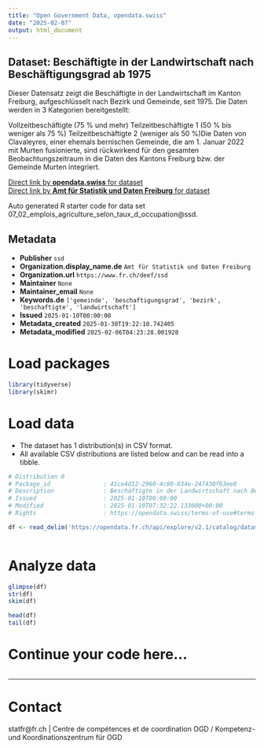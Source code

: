 ```yaml
---
title: "Open Government Data, opendata.swiss"
date: "2025-02-07"
output: html_document
---
```


## Dataset: Beschäftigte in der Landwirtschaft nach Beschäftigungsgrad ab 1975

Dieser
Datensatz zeigt die Beschäftigte in der Landwirtschaft im Kanton Freiburg,
aufgeschlüsselt nach Bezirk und Gemeinde, seit 1975. Die Daten werden in 3
Kategorien bereitgestellt:

Vollzeitbeschäftigte
     (75 % und mehr)
Teilzeitbeschäftigte
     1 (50 % bis weniger als 75 %)
Teilzeitbeschäftigte
     2 (weniger als 50 %)Die Daten
von Clavaleyres, einer ehemals bernischen Gemeinde, die am 1. Januar 2022 mit
Murten fusionierte, sind rückwirkend für den gesamten Beobachtungszeitraum in
die Daten des Kantons Freiburg bzw. der Gemeinde Murten integriert.


[Direct link by **opendata.swiss** for dataset](https://opendata.swiss/de/dataset/beschaftigte-in-der-landwirtschaft-nach-beschaftigungsgrad-ab-1975)<br>
[Direct link by **Amt für Statistik und Daten Freiburg** for dataset](https://opendata.fr.ch/explore/dataset/07_02_emplois_agriculture_selon_taux_d_occupation/)

Auto generated R starter code for data set 07_02_emplois_agriculture_selon_taux_d_occupation@ssd.

## Metadata

- **Publisher** `ssd`
- **Organization.display_name.de** `Amt für Statistik und Daten Freiburg`
- **Organization.url** `https://www.fr.ch/deef/ssd`
- **Maintainer** `None`
- **Maintainer_email** `None`
- **Keywords.de** `['gemeinde', 'beschaftigungsgrad', 'bezirk', 'beschaftigte', 'landwirtschaft']`
- **Issued** `2025-01-10T00:00:00`
- **Metadata_created** `2025-01-30T19:22:10.742405`
- **Metadata_modified** `2025-02-06T04:23:28.001928`


# Load packages

```r

library(tidyverse)
library(skimr)

```

# Load data

-   The dataset has 1 distribution(s) in CSV format.
-   All available CSV distributions are listed below and can be read into a tibble.

```r

# Distribution 0
# Package_id               : 41ce4d12-2960-4c80-834e-247430f63ee8
# Description              : Beschäftigte in der Landwirtschaft nach Beschäftigungsgrad ab 1975 (csv)
# Issued                   : 2025-01-10T00:00:00
# Modified                 : 2025-01-10T07:32:22.133000+00:00
# Rights                   : https://opendata.swiss/terms-of-use#terms_by

df <- read_delim('https://opendata.fr.ch/api/explore/v2.1/catalog/datasets/07_02_emplois_agriculture_selon_taux_d_occupation/exports/csv?use_labels=true')



```

# Analyze data

```r

glimpse(df)
str(df)
skim(df)

head(df)
tail(df)

```

# Continue your code here...

```r

```

------------------------------------------------------------------------

# Contact

statfr@fr.ch | Centre de compétences et de coordination OGD / Kompetenz- und Koordinationszentrum für OGD
